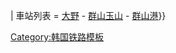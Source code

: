 {{鐵道路線|
| 模板名稱 = 群山港线
| 名稱 = [[群山港线]]
| 代表色 = #0066b3
| 背景顏色 = #ffffff
| Logo = {{#ifeq: {{NAMESPACE}}|{{ns:0}}|[[File:Korail logo.svg|70px]]}}
| 車站列表 = [[大野站 (全罗北道)|大野]] - [[群山玉山信号场|群山玉山]] - [[群山港站|群山港]]}}<noinclude>
[[Category:韩国铁路模板]]

</noinclude>